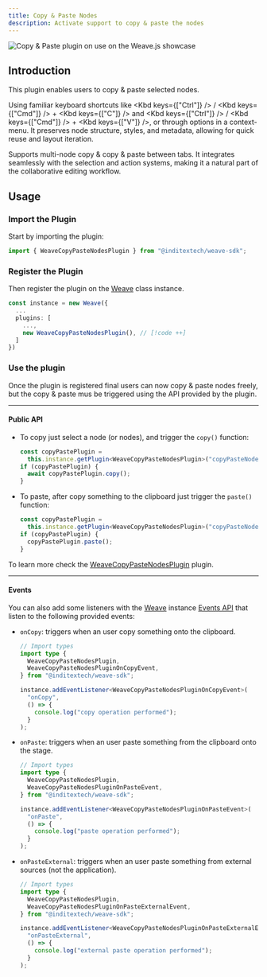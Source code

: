 ```yaml
---
title: Copy & Paste Nodes
description: Activate support to copy & paste the nodes
---
```



![Copy & Paste plugin on use on the Weave.js showcase](/images/plugins/copy-paste.gif)

## Introduction

This plugin enables users to copy & paste selected nodes.

Using familiar keyboard shortcuts like <Kbd keys={["Ctrl"]} /> / <Kbd keys={["Cmd"]} /> + <Kbd keys={["C"]} />
and <Kbd keys={["Ctrl"]} /> / <Kbd keys={["Cmd"]} /> + <Kbd keys={["V"]} />, or
through options in a context-menu. It preserves node structure, styles, and
metadata, allowing for quick reuse and layout iteration.

Supports multi-node copy & copy & paste between tabs. It integrates
seamlessly with the selection and action systems, making it a natural part of the
collaborative editing workflow.

## Usage

<div className="fd-steps">

<div className="[&_h3]:fd-step">

### Import the Plugin

Start by importing the plugin:

```ts
import { WeaveCopyPasteNodesPlugin } from "@inditextech/weave-sdk";
```

</div>

<div className='[&_h3]:fd-step'>

### Register the Plugin

Then register the plugin on the [Weave](/docs/sdk/api-reference/weave) class instance.

```ts
const instance = new Weave({
  ...
  plugins: [
    ...,
    new WeaveCopyPasteNodesPlugin(), // [!code ++]
  ]
})
```

</div>

<div className='[&_h3]:fd-step'>

### Use the plugin

Once the plugin is registered final users can now copy & paste nodes freely, but the copy & paste
mus be triggered using the API provided by the plugin.

---

#### Public API

- To copy just select a node (or nodes), and trigger the `copy()` function:

  ```ts
  const copyPastePlugin =
    this.instance.getPlugin<WeaveCopyPasteNodesPlugin>("copyPasteNodes");
  if (copyPastePlugin) {
    await copyPastePlugin.copy();
  }
  ```

- To paste, after copy something to the clipboard just trigger the `paste()` function:

  ```ts
  const copyPastePlugin =
    this.instance.getPlugin<WeaveCopyPasteNodesPlugin>("copyPasteNodes");
  if (copyPastePlugin) {
    copyPastePlugin.paste();
  }
  ```

To learn more check the [WeaveCopyPasteNodesPlugin](/docs/sdk/api-reference/plugins/copy-paste-nodes)
plugin.

---

#### Events

You can also add some listeners with the [Weave](/docs/sdk/api-reference/weave)
instance [Events API](/docs/sdk/api-reference/weave#events) that listen to the following
provided events:

- `onCopy`: triggers when an user copy something onto the clipboard.

  ```ts
  // Import types
  import type {
    WeaveCopyPasteNodesPlugin,
    WeaveCopyPasteNodesPluginOnCopyEvent,
  } from "@inditextech/weave-sdk";

  instance.addEventListener<WeaveCopyPasteNodesPluginOnCopyEvent>(
    "onCopy",
    () => {
      console.log("copy operation performed");
    }
  );
  ```

- `onPaste`: triggers when an user paste something from the clipboard onto the stage.

  ```ts
  // Import types
  import type {
    WeaveCopyPasteNodesPlugin,
    WeaveCopyPasteNodesPluginOnPasteEvent,
  } from "@inditextech/weave-sdk";

  instance.addEventListener<WeaveCopyPasteNodesPluginOnPasteEvent>(
    "onPaste",
    () => {
      console.log("paste operation performed");
    }
  );
  ```

- `onPasteExternal`: triggers when an user paste something from external sources (not the application).

  ```ts
  // Import types
  import type {
    WeaveCopyPasteNodesPlugin,
    WeaveCopyPasteNodesPluginOnPasteExternalEvent,
  } from "@inditextech/weave-sdk";

  instance.addEventListener<WeaveCopyPasteNodesPluginOnPasteExternalEvent>(
    "onPasteExternal",
    () => {
      console.log("external paste operation performed");
    }
  );
  ```

</div>

</div>
